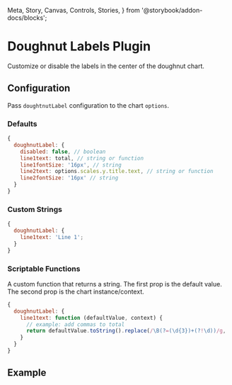   Meta,
  Story,
  Canvas,
  Controls,
  Stories,
} from '@storybook/addon-docs/blocks';

<Meta title="Charts/Pie & Doughnut/Doughnut Label" />

# Doughnut Labels Plugin

Customize or disable the labels in the center of the doughnut chart.

## Configuration

Pass `doughtnutLabel` configuration to the chart `options`.

### Defaults

```js
{
  doughnutLabel: {
    disabled: false, // boolean
    line1text: total, // string or function
    line1fontSize: '16px', // string
    line2text: options.scales.y.title.text, // string or function
    line2fontSize: '16px' // string
  }
}
```

### Custom Strings

```js
{
  doughnutLabel: {
    line1text: 'Line 1';
  }
}
```

### Scriptable Functions

A custom function that returns a string. The first prop is the default value. The second prop is the chart instance/context.

```js
{
  doughnutLabel: {
    line1text: function (defaultValue, context) {
      // example: add commas to total
      return defaultValue.toString().replace(/\B(?=(\d{3})+(?!\d))/g, ',');
    }
  }
}
```

## Example

<Canvas of={PieDoughnutStories.DoughnutCustomCenterLabel}>
  <Story of={PieDoughnutStories.DoughnutCustomCenterLabel} />
</Canvas>
